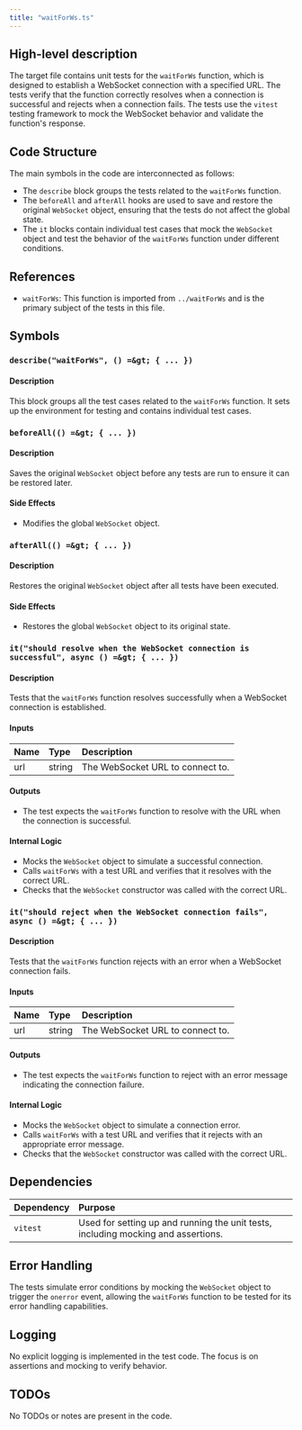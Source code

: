 ```yaml
---
title: "waitForWs.ts"
---
```


## High-level description
The target file contains unit tests for the `waitForWs` function, which is designed to establish a WebSocket connection with a specified URL. The tests verify that the function correctly resolves when a connection is successful and rejects when a connection fails. The tests use the `vitest` testing framework to mock the WebSocket behavior and validate the function's response.

## Code Structure
The main symbols in the code are interconnected as follows:
- The `describe` block groups the tests related to the `waitForWs` function.
- The `beforeAll` and `afterAll` hooks are used to save and restore the original `WebSocket` object, ensuring that the tests do not affect the global state.
- The `it` blocks contain individual test cases that mock the `WebSocket` object and test the behavior of the `waitForWs` function under different conditions.

## References
- `waitForWs`: This function is imported from `../waitForWs` and is the primary subject of the tests in this file.

## Symbols

### `describe("waitForWs", () =&gt; { ... })`
#### Description
This block groups all the test cases related to the `waitForWs` function. It sets up the environment for testing and contains individual test cases.

### `beforeAll(() =&gt; { ... })`
#### Description
Saves the original `WebSocket` object before any tests are run to ensure it can be restored later.

#### Side Effects
- Modifies the global `WebSocket` object.

### `afterAll(() =&gt; { ... })`
#### Description
Restores the original `WebSocket` object after all tests have been executed.

#### Side Effects
- Restores the global `WebSocket` object to its original state.

### `it("should resolve when the WebSocket connection is successful", async () =&gt; { ... })`
#### Description
Tests that the `waitForWs` function resolves successfully when a WebSocket connection is established.

#### Inputs
| Name | Type | Description |
|:-----|:-----|:------------|
| url | string | The WebSocket URL to connect to. |

#### Outputs
- The test expects the `waitForWs` function to resolve with the URL when the connection is successful.

#### Internal Logic
- Mocks the `WebSocket` object to simulate a successful connection.
- Calls `waitForWs` with a test URL and verifies that it resolves with the correct URL.
- Checks that the `WebSocket` constructor was called with the correct URL.

### `it("should reject when the WebSocket connection fails", async () =&gt; { ... })`
#### Description
Tests that the `waitForWs` function rejects with an error when a WebSocket connection fails.

#### Inputs
| Name | Type | Description |
|:-----|:-----|:------------|
| url | string | The WebSocket URL to connect to. |

#### Outputs
- The test expects the `waitForWs` function to reject with an error message indicating the connection failure.

#### Internal Logic
- Mocks the `WebSocket` object to simulate a connection error.
- Calls `waitForWs` with a test URL and verifies that it rejects with an appropriate error message.
- Checks that the `WebSocket` constructor was called with the correct URL.

## Dependencies
| Dependency | Purpose |
|:-----------|:--------|
| `vitest` | Used for setting up and running the unit tests, including mocking and assertions. |

## Error Handling
The tests simulate error conditions by mocking the `WebSocket` object to trigger the `onerror` event, allowing the `waitForWs` function to be tested for its error handling capabilities.

## Logging
No explicit logging is implemented in the test code. The focus is on assertions and mocking to verify behavior.

## TODOs
No TODOs or notes are present in the code.